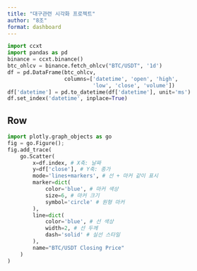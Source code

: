 ```yaml
---
title: "대구관련 시각화 프로젝트"
author: "8조"
format: dashboard
---
```

 
 
```python
import ccxt
import pandas as pd
binance = ccxt.binance()
btc_ohlcv = binance.fetch_ohlcv("BTC/USDT", '1d')
df = pd.DataFrame(btc_ohlcv,
                  columns=['datetime', 'open', 'high',
                           'low', 'close', 'volume'])
df['datetime'] = pd.to_datetime(df['datetime'], unit='ms')
df.set_index('datetime', inplace=True)
```
 
## Row
 
```python
import plotly.graph_objects as go
fig = go.Figure();
fig.add_trace(
    go.Scatter(
        x=df.index, # X축: 날짜
        y=df['close'], # Y축: 종가
        mode='lines+markers', # 선 + 마커 같이 표시
        marker=dict(
            color='blue', # 마커 색상
            size=6, # 마커 크기
            symbol='circle' # 원형 마커
        ),
        line=dict(
            color='blue', # 선 색상
            width=2, # 선 두께
            dash='solid' # 실선 스타일
        ),
        name="BTC/USDT Closing Price"
    )
)
```